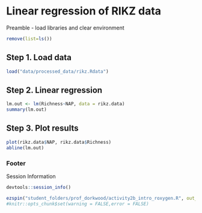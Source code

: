 # Linear regression of RIKZ data
Preamble - load libraries and clear environment

```r
remove(list=ls())
```

## Step 1. Load data

```r
load("data/processed_data/rikz.Rdata")
```

## Step 2. Linear regression

```r
lm.out <- lm(Richness~NAP, data = rikz.data)
summary(lm.out)
```

## Step 3. Plot results

```r
plot(rikz.data$NAP, rikz.data$Richness)
abline(lm.out)
```

### Footer 

Session Information

```r
devtools::session_info()
```



```r
ezspin("student_folders/prof_dorkwood/activity2b_intro_roxygen.R", out_dir = "student_folders/prof_dorkwood/reports", fig_dir = "figures", keep_md=F)
#knitr::opts_chunk$set(warning = FALSE,error = FALSE)
```

